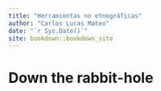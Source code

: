 ```yaml
--- 
title: "Herramientas no etnográficas"
author: "Carlos Lucas Mateo"
date: "`r Sys.Date()`"
site: bookdown::bookdown_site
---
```


# Down the rabbit-hole

